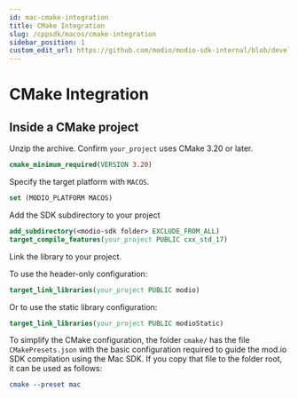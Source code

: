 ```yaml
---
id: mac-cmake-integration
title: CMake Integration
slug: /cppsdk/macos/cmake-integration
sidebar_position: 1
custom_edit_url: https://github.com/modio/modio-sdk-internal/blob/develop/platform/macos/doc/cmake-integration.mdx
---
```


# CMake Integration

## Inside a CMake project

Unzip the archive. Confirm `your_project` uses CMake 3.20 or later.

```cmake
cmake_minimum_required(VERSION 3.20)
```

Specify the target platform with `MACOS`.

```cmake
set (MODIO_PLATFORM MACOS)
```
Add the SDK subdirectory to your project

```cmake
add_subdirectory(<modio-sdk folder> EXCLUDE_FROM_ALL)
target_compile_features(your_project PUBLIC cxx_std_17)
```

Link the library to your project.

To use the header-only configuration:
```cmake
target_link_libraries(your_project PUBLIC modio)
```
Or to use the static library configuration:
```cmake
target_link_libraries(your_project PUBLIC modioStatic)
```

To simplify the CMake configuration, the folder `cmake/` has the file `CMakePresets.json` with the basic configuration required to guide the mod.io SDK compilation using the Mac SDK. If you copy that file to the folder root, it can be used as follows:

```cmake
cmake --preset mac
```